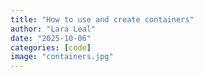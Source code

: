 ```yaml
---
title: "How to use and create containers"
author: "Lara Leal"
date: "2025-10-06"
categories: [code]
image: "containers.jpg"
---
```

